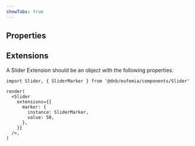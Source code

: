 ```yaml
---
showTabs: true
---
```



## Properties

<PropertiesTable props={SliderProperties} />

## Extensions

A Slider Extension should be an object with the following properties:

```tsx
import Slider, { SliderMarker } from '@dnb/eufemia/components/Slider'

render(
  <Slider
    extensions={{
      marker: {
        instance: SliderMarker,
        value: 50,
      },
    }}
  />,
)
```
